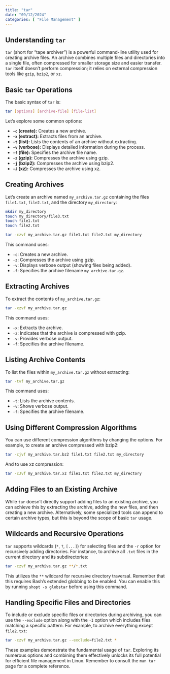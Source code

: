 ```yaml
---
title: "tar"
date: "09/12/2024"
categories: [ "File Management" ]
---
```

## Understanding `tar`

`tar` (short for "tape archiver") is a powerful command-line utility used for creating archive files.  An archive combines multiple files and directories into a single file, often compressed for smaller storage size and easier transfer.  `tar` itself doesn't perform compression; it relies on external compression tools like `gzip`, `bzip2`, or `xz`.

## Basic `tar` Operations

The basic syntax of `tar` is:

```bash
tar [options] [archive-file] [file-list]
```

Let's explore some common options:

* **`-c` (create):** Creates a new archive.
* **`-x` (extract):** Extracts files from an archive.
* **`-t` (list):** Lists the contents of an archive without extracting.
* **`-v` (verbose):** Displays detailed information during the process.
* **`-f` (file):** Specifies the archive file name.
* **`-z` (gzip):** Compresses the archive using gzip.
* **`-j` (bzip2):** Compresses the archive using bzip2.
* **`-J` (xz):** Compresses the archive using xz.


## Creating Archives

Let's create an archive named `my_archive.tar.gz` containing the files `file1.txt`, `file2.txt`, and the directory `my_directory`:

```bash
mkdir my_directory
touch my_directory/file3.txt
touch file1.txt
touch file2.txt

tar -czvf my_archive.tar.gz file1.txt file2.txt my_directory
```

This command uses:

* `-c`: Creates a new archive.
* `-z`: Compresses the archive using gzip.
* `-v`: Displays verbose output (showing files being added).
* `-f`: Specifies the archive filename `my_archive.tar.gz`.


## Extracting Archives

To extract the contents of `my_archive.tar.gz`:

```bash
tar -xzvf my_archive.tar.gz
```

This command uses:

* `-x`: Extracts the archive.
* `-z`: Indicates that the archive is compressed with gzip.
* `-v`: Provides verbose output.
* `-f`: Specifies the archive filename.


## Listing Archive Contents

To list the files within `my_archive.tar.gz` without extracting:

```bash
tar -tvf my_archive.tar.gz
```

This command uses:

* `-t`: Lists the archive contents.
* `-v`: Shows verbose output.
* `-f`: Specifies the archive filename.


## Using Different Compression Algorithms

You can use different compression algorithms by changing the options. For example, to create an archive compressed with bzip2:

```bash
tar -cjvf my_archive.tar.bz2 file1.txt file2.txt my_directory
```

And to use xz compression:

```bash
tar -cJvf my_archive.tar.xz file1.txt file2.txt my_directory
```


##  Adding Files to an Existing Archive

While `tar` doesn't directly support adding files to an existing archive, you can achieve this by extracting the archive, adding the new files, and then creating a new archive.  Alternatively, some specialized tools can append to certain archive types, but this is beyond the scope of basic `tar` usage.


##  Wildcards and Recursive Operations

`tar` supports wildcards (`*`, `?`, `[...]`) for selecting files and the `-r` option for recursively adding directories. For instance, to archive all `.txt` files in the current directory and its subdirectories:


```bash
tar -czvf my_archive.tar.gz **/*.txt
```

This utilizes the `**` wildcard for recursive directory traversal.  Remember that this requires Bash's extended globbing to be enabled. You can enable this by running `shopt -s globstar` before using this command.


## Handling Specific Files and Directories

To include or exclude specific files or directories during archiving, you can use the `--exclude` option along with the `-I` option which includes files matching a specific pattern.  For example, to archive everything except `file2.txt`:

```bash
tar -czvf my_archive.tar.gz --exclude=file2.txt *
```


These examples demonstrate the fundamental usage of `tar`.  Exploring its numerous options and combining them effectively unlocks its full potential for efficient file management in Linux. Remember to consult the `man tar` page for a complete reference.

